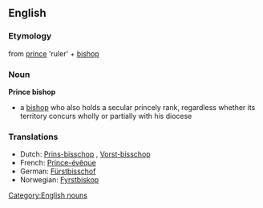 ==English==
===Etymology===
from [[prince]] 'ruler' + [[bishop]]
 
===Noun===
'''Prince bishop''' {{m}}
* a [[bishop]] who also holds a secular princely rank, regardless whether its territory concurs wholly or partially with his diocese

===Translations===
*Dutch: [[Prins-bisschop]] {{m}}, [[Vorst-bisschop]] {{m}}
*French: [[Prince-évêque]] {{m}}
*German: [[Fürstbisschof]] {{m}}
*Norwegian: [[Fyrstbiskop]] {{m}}

[[Category:English nouns]]